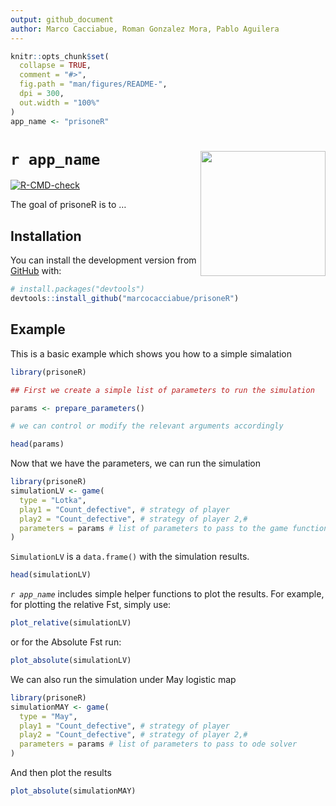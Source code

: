 ```yaml
---
output: github_document
author: Marco Cacciabue, Roman Gonzalez Mora, Pablo Aguilera
---
```


<!-- README.md is generated from README.Rmd. Please edit that file -->

```r
knitr::opts_chunk$set(
  collapse = TRUE,
  comment = "#>",
  fig.path = "man/figures/README-",
  dpi = 300,
  out.width = "100%"
)
app_name <- "prisoneR"
```

# **`r app_name `** <img src='man/figures/hex.png' align="right" height="200" />

<!-- badges: start -->
[![R-CMD-check](https://github.com/marcocacciabue/prisoneR/workflows/R-CMD-check/badge.svg)](https://github.com/marcocacciabue/prisoneR/actions)
<!-- badges: end -->

The goal of prisoneR is to ...

## Installation

You can install the development version from [GitHub](https://github.com/) with:

``` r
# install.packages("devtools")
devtools::install_github("marcocacciabue/prisoneR")
```
## Example

This is a basic example which shows you how to a simple simalation

```r
library(prisoneR)

## First we create a simple list of parameters to run the simulation

params <- prepare_parameters()

# we can control or modify the relevant arguments accordingly

head(params)
```

Now that we have the parameters, we can run the simulation

```r
library(prisoneR)
simulationLV <- game(
  type = "Lotka",
  play1 = "Count_defective", # strategy of player
  play2 = "Count_defective", # strategy of player 2,#
  parameters = params # list of parameters to pass to the game function
)
```
`SimulationLV` is a `data.frame()` with the simulation  results.

```r
head(simulationLV)
```

*`r app_name `* includes simple helper functions to plot  the results. For example, for plotting the relative Fst, simply use:

```r
plot_relative(simulationLV)
```
or for the Absolute Fst run:

```r
plot_absolute(simulationLV)
```
We can also run the simulation under May logistic map
```r
library(prisoneR)
simulationMAY <- game(
  type = "May",
  play1 = "Count_defective", # strategy of player
  play2 = "Count_defective", # strategy of player 2,#
  parameters = params # list of parameters to pass to ode solver
)
```
And then plot the results

```r
plot_absolute(simulationMAY)
```
